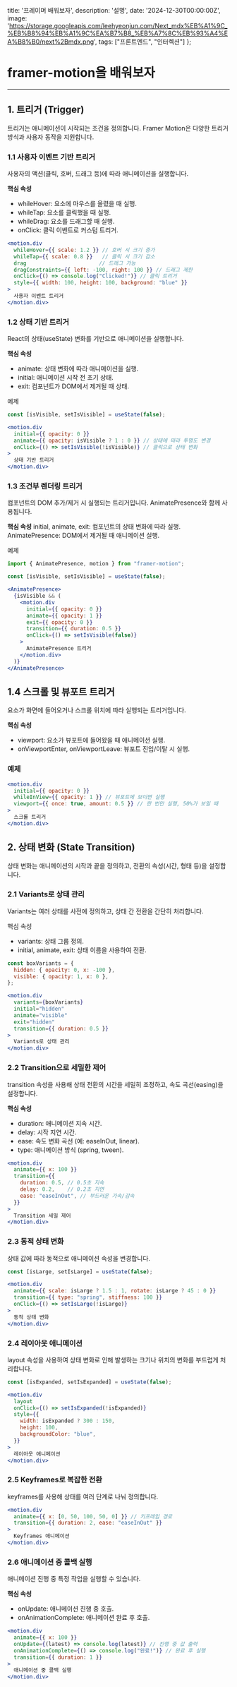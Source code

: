   title: '프레이머 배워보자',
  description: '설명',
  date: '2024-12-30T00:00:00Z',
  image: 'https://storage.googleapis.com/leehyeonjun.com/Next_mdx%EB%A1%9C_%EB%B8%94%EB%A1%9C%EA%B7%B8_%EB%A7%8C%EB%93%A4%EA%B8%B0/next%2Bmdx.png',
  tags: ["프론트엔드", "인터렉션"]
};

# framer-motion을 배워보자

---

## 1. 트리거 (Trigger)
트리거는 애니메이션이 시작되는 조건을 정의합니다. Framer Motion은 다양한 트리거 방식과 사용자 동작을 지원합니다.

### 1.1 사용자 이벤트 기반 트리거
사용자의 액션(클릭, 호버, 드래그 등)에 따라 애니메이션을 실행합니다.

**핵심 속성**
- whileHover: 요소에 마우스를 올렸을 때 실행.
- whileTap: 요소를 클릭했을 때 실행.
- whileDrag: 요소를 드래그할 때 실행.
- onClick: 클릭 이벤트로 커스텀 트리거.

```jsx
<motion.div
  whileHover={{ scale: 1.2 }} // 호버 시 크기 증가
  whileTap={{ scale: 0.8 }}   // 클릭 시 크기 감소
  drag                       // 드래그 가능
  dragConstraints={{ left: -100, right: 100 }} // 드래그 제한
  onClick={() => console.log("Clicked!")} // 클릭 트리거
  style={{ width: 100, height: 100, background: "blue" }}
>
  사용자 이벤트 트리거
</motion.div>
```

### 1.2 상태 기반 트리거
React의 상태(useState) 변화를 기반으로 애니메이션을 실행합니다.

**핵심 속성**
- animate: 상태 변화에 따라 애니메이션을 실행.
- initial: 애니메이션 시작 전 초기 상태.
- exit: 컴포넌트가 DOM에서 제거될 때 상태.

예제
```jsx
const [isVisible, setIsVisible] = useState(false);

<motion.div
  initial={{ opacity: 0 }}
  animate={{ opacity: isVisible ? 1 : 0 }} // 상태에 따라 투명도 변경
  onClick={() => setIsVisible(!isVisible)} // 클릭으로 상태 변화
>
  상태 기반 트리거
</motion.div>
```

### 1.3 조건부 렌더링 트리거
컴포넌트의 DOM 추가/제거 시 실행되는 트리거입니다. AnimatePresence와 함께 사용됩니다.

**핵심 속성**
initial, animate, exit: 컴포넌트의 상태 변화에 따라 실행.
AnimatePresence: DOM에서 제거될 때 애니메이션 실행.

예제
```jsx
import { AnimatePresence, motion } from "framer-motion";

const [isVisible, setIsVisible] = useState(false);

<AnimatePresence>
  {isVisible && (
    <motion.div
      initial={{ opacity: 0 }}
      animate={{ opacity: 1 }}
      exit={{ opacity: 0 }}
      transition={{ duration: 0.5 }}
      onClick={() => setIsVisible(false)}
    >
      AnimatePresence 트리거
    </motion.div>
  )}
</AnimatePresence>
```

## 1.4 스크롤 및 뷰포트 트리거
요소가 화면에 들어오거나 스크롤 위치에 따라 실행되는 트리거입니다.

**핵심 속성**
- viewport: 요소가 뷰포트에 들어왔을 때 애니메이션 실행.
- onViewportEnter, onViewportLeave: 뷰포트 진입/이탈 시 실행.

### 예제
```jsx
<motion.div
  initial={{ opacity: 0 }}
  whileInView={{ opacity: 1 }} // 뷰포트에 보이면 실행
  viewport={{ once: true, amount: 0.5 }} // 한 번만 실행, 50%가 보일 때
>
  스크롤 트리거
</motion.div>
```

## 2. 상태 변화 (State Transition)
상태 변화는 애니메이션의 시작과 끝을 정의하고, 전환의 속성(시간, 형태 등)을 설정합니다.

### 2.1 Variants로 상태 관리
Variants는 여러 상태를 사전에 정의하고, 상태 간 전환을 간단히 처리합니다.

핵심 속성
- variants: 상태 그룹 정의.
- initial, animate, exit: 상태 이름을 사용하여 전환.

```jsx
const boxVariants = {
  hidden: { opacity: 0, x: -100 },
  visible: { opacity: 1, x: 0 },
};

<motion.div
  variants={boxVariants}
  initial="hidden"
  animate="visible"
  exit="hidden"
  transition={{ duration: 0.5 }}
>
  Variants로 상태 관리
</motion.div>
```

### 2.2 Transition으로 세밀한 제어
transition 속성을 사용해 상태 전환의 시간을 세밀히 조정하고, 속도 곡선(easing)을 설정합니다.

**핵심 속성**
- duration: 애니메이션 지속 시간.
- delay: 시작 지연 시간.
- ease: 속도 변화 곡선 (예: easeInOut, linear).
- type: 애니메이션 방식 (spring, tween).

```jsx
<motion.div
  animate={{ x: 100 }}
  transition={{
    duration: 0.5, // 0.5초 지속
    delay: 0.2,    // 0.2초 지연
    ease: "easeInOut", // 부드러운 가속/감속
  }}
>
  Transition 세밀 제어
</motion.div>
```

### 2.3 동적 상태 변화
상태 값에 따라 동적으로 애니메이션 속성을 변경합니다.

```jsx
const [isLarge, setIsLarge] = useState(false);

<motion.div
  animate={{ scale: isLarge ? 1.5 : 1, rotate: isLarge ? 45 : 0 }}
  transition={{ type: "spring", stiffness: 100 }}
  onClick={() => setIsLarge(!isLarge)}
>
  동적 상태 변화
</motion.div>
```

### 2.4 레이아웃 애니메이션
layout 속성을 사용하여 상태 변화로 인해 발생하는 크기나 위치의 변화를 부드럽게 처리합니다.


```jsx
const [isExpanded, setIsExpanded] = useState(false);

<motion.div
  layout
  onClick={() => setIsExpanded(!isExpanded)}
  style={{
    width: isExpanded ? 300 : 150,
    height: 100,
    backgroundColor: "blue",
  }}
>
  레이아웃 애니메이션
</motion.div>
```

### 2.5 Keyframes로 복잡한 전환
keyframes를 사용해 상태를 여러 단계로 나눠 정의합니다.

```jsx
<motion.div
  animate={{ x: [0, 50, 100, 50, 0] }} // 키프레임 경로
  transition={{ duration: 2, ease: "easeInOut" }}
>
  Keyframes 애니메이션
</motion.div>
```

### 2.6 애니메이션 중 콜백 실행
애니메이션 진행 중 특정 작업을 실행할 수 있습니다.

**핵심 속성**
- onUpdate: 애니메이션 진행 중 호출.
- onAnimationComplete: 애니메이션 완료 후 호출.

```jsx
<motion.div
  animate={{ x: 100 }}
  onUpdate={(latest) => console.log(latest)} // 진행 중 값 출력
  onAnimationComplete={() => console.log("완료!")} // 완료 후 실행
  transition={{ duration: 1 }}
>
  애니메이션 중 콜백 실행
</motion.div>
```
